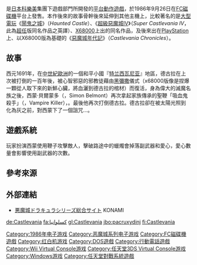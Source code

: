{{NoteTA
| G1=Games
}}
{{Infobox VG
| title       = 惡魔城
| original    = 
| japanese    = 悪魔城ドラキュラ
| english     = Castlevania
| image       = Castlevania fcd jp.png
| caption     = 日版遊戲封面
| official    = 
| common      = 
| genre       = [[平台遊戲|平台動作]]
| platforms   = [[FC磁碟機|FC磁碟機]]、[[紅白機|紅白機]]、[[DOS|DOS]]<br>PlayChoice-10、[[Amiga|Amiga]]<br>[[任天堂對戰系統|任天堂對戰系統]]<br>[[康懋達64|康懋達64]]<br>[[Microsoft_Windows|Microsoft Windows]]<br>[[Game_Boy_Advance|Game Boy Advance]]<br>AT&T Wireless mMode Network
| developer   = [[科樂美|科樂美]]
| publisher   = 科樂美
| distributor = 
| director    = 赤松仁司
| producer    = 永田昭彦
| designer    = 
| writer      = 
| programmer  = 赤松仁司、松岡伸浩
| composer    = 山下絹代、寺島里恵<ref>{{cite web|title=【hideのゲーム音楽伝道記】第43回：『悪魔城ドラキュラ』 ― ヴァンパイアハンター・シモンのドラキュラ討伐劇を彩る音楽|url=https://www.inside-games.jp/article/2016/10/06/102502.html|website=インサイド|language=ja|date=2016-10-06|accessdate=2018-02-10|archive-date=2018-02-10|archive-url=https://web.archive.org/web/20180210235014/https://www.inside-games.jp/article/2016/10/06/102502.html|dead-url=no}}</ref>
| artist      = 戸隠のりやす
| series      = [[惡魔城系列|惡魔城系列]]
| engine      = 
| modes       = [[單人遊戲|單人]]
| released    = '''FC磁碟機'''{{vgrelease|JP|September 26, 1986}}'''紅白機'''{{vgrelease|NA|May 1, 1987|PAL|December 19, 1988|JP|February 5, 1993}}'''PlayChoice-10 & 任天堂對戰系統'''{{vgrelease|NA|1987}}'''康懋達64, Amiga & DOS'''{{vgrelease|NA|1990|PAL|1990}}'''流動電話'''{{vgrelease|JP|2002|NA|July 7, 2004|PAL|2004}}'''Microsoft Windows'''{{vgrelease|NA|November 16, 2002}}'''Game Boy Advance'''{{vgrelease|JP|August 10, 2004|NA|October 25, 2004|PAL|January 7, 2005|AUS|November 24, 2005}}'''Virtual Console'''{{vgrelease|JP|<br>2007年7月17日（Wii）<br>2012年10月17日（3DS）<br>2013年12月4日（Wii U）}}
}}
{{vgname|惡魔城|ja=悪魔城ドラキュラ|en=Castlevania|diff=yes|aka=惡魔城德古拉}}是[[日本|日本]][[科樂美|科樂美]]集團下遊戲部門所開發的[[平台遊戲|平台動作遊戲]]，於1986年9月26日在[[FC磁碟機|FC磁碟機]]平台上發售。本作後來的故事骨幹後來延伸到其他主機上，比較著名的是[[大型電玩|大型電玩]]《[[鬧鬼之城|鬧鬼之城]]》（''Haunted Castle''）、《[[超級惡魔城IV|超級惡魔城IV]]》（''Super Castlevania IV''，此為[[超任|超任]]版同名作品之英譯）、[[X68000|X68000]]上出的同名作品，及後來出在[[PlayStation|PlayStation]]上、以X68000版為基礎的《[[惡魔城年代記|惡魔城年代記]]》（''Castlevania Chronicles''）。

==故事==
西元1691年，在[[中世紀歐洲|中世紀歐洲]]的一個和平小國『[[特兰西瓦尼亚|特兰西瓦尼亚]]』地區，德古拉在上次被打倒的一百年後，被心智邪惡的邪教徒藉由[[黑彌撒|黑彌撒]]儀式（x68000版像是捏爆一顆從人取下來的新鮮心臟，將血灑到德古拉的棺材）而復活，身為偉大的滅魔名族之後，西蒙·貝爾蒙多（{{lang|ja|シモン‧ベルモンド}}，Simon Belmont）再次拿起家族傳承的聖鞭「吸血鬼殺手」（{{lang|ja|ヴァンパイアキラー}}，Vampire Killer），。最後他再次打倒德古拉。德古拉卻在被太陽光照到化為灰之前，對西蒙下了一個詛咒…。

==遊戲系統==
玩家扮演西蒙使用鞭子攻擊敵人，擊破路途中的蠟燭會掉落副武器和愛心，愛心數量會影響使用副武器的次數。

==參考來源==
{{reflist}}

==外部連結==
*[http://www.konami.jp/gs/game/dracula/ 悪魔城ドラキュラシリーズ総合サイト] {{Wayback|url=http://www.konami.jp/gs/game/dracula/ |date=20161112231947 }}KONAMI{{ja}}

{{惡魔城}}

{{DEFAULTSORT:Akumajou Dracula}}
[[Category:1986年电子游戏|Category:1986年电子游戏]]
[[Category:恶魔城系列电子游戏|Category:恶魔城系列电子游戏]]
[[Category:FC磁碟機遊戲|Category:FC磁碟機遊戲]]
[[Category:红白机游戏|Category:红白机游戏]]
[[Category:DOS遊戲|Category:DOS遊戲]]
[[Category:行動電話遊戲|Category:行動電話遊戲]]
[[Category:Wii_Virtual_Console游戏|Category:Wii Virtual Console游戏]]
[[Category:任天堂3DS_Virtual_Console游戏|Category:任天堂3DS Virtual Console游戏]]
[[Category:Windows游戏|Category:Windows游戏]]
[[Category:任天堂對戰系統遊戲|Category:任天堂對戰系統遊戲]]

[[de:Castlevania|de:Castlevania]]
[[fa:کسلوانیا|fa:کسلوانیا]]
[[gl:Castlevania|gl:Castlevania]]
[[jbo:pacruxydinj|jbo:pacruxydinj]]
[[fi:Castlevania|fi:Castlevania]]